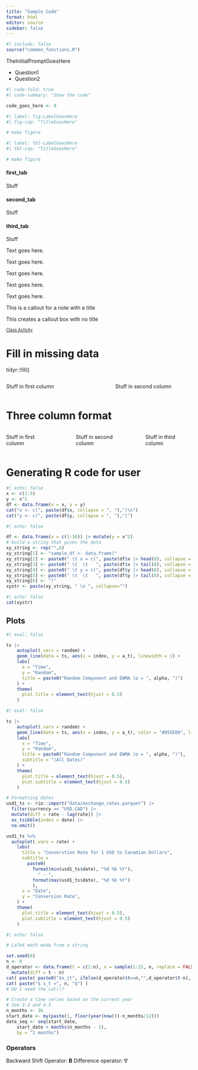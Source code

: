 ```yaml
---
title: "Sample Code"
format: html
editor: source
sidebar: false
---
```


```r
#| include: false
source("common_functions.R")
```





<!-- Check Your Understanding -->

::: {.callout-tip icon=false title="Check Your Understanding"}

TheInitialPromptGoesHere

-   Question1
-   Question2

:::



<!-- Folded code:  -->

```r
#| code-fold: true
#| code-summary: "Show the code"

code_goes_here <- 0
```



<!-- Tables -->
```r
#| label: fig-LabelGoesHere
#| fig-cap: "TitleGoesHere"

# make figure
```

<!-- Figures -->
```r
#| label: tbl-LabelGoesHere
#| tbl-cap: "TitleGoesHere"

# make figure
```


::: panel-tabset
#### first_tab

Stuff

#### second_tab

Stuff

#### third_tab

Stuff
:::




::: {.callout-note}
Text goes here.
:::

::: {.callout-warning}
Text goes here.
:::

::: {.callout-important}
Text goes here.
:::

::: {.callout-tip}
Text goes here.
:::

::: {.callout-caution}
Text goes here.
:::



::: {.callout-note icon=false title="TitleGoesHere"}
This is a callout for a note with a title
:::

::: {.callout-tip appearance="minimal"}
This creates a callout box with no title
:::






<!-- Solutions at the bottom of the page -->

<a href="javascript:showhide('Solutions')"
style="font-size:.8em;">Class Activity</a>

::: {#Solutions style="display:none;"}

Solutions to Class Activity

```r
#| echo: false
stuff <- "here"
```

:::




# Fill in missing data
 tidyr::fill()


 
 
 
 

<!-- Beginning of two columns -->
::: columns
::: {.column width="45%"}

Stuff in first column

:::

::: {.column width="10%"}
<!-- empty column to create gap -->
:::

::: {.column width="45%"}

Stuff in second column

:::
:::
<!-- End of two columns -->





# Three column format

::: columns
::: {.column width="30%"}

Stuff in first column

:::

::: {.column width="5%"}
<!-- empty column to create gap -->
:::

::: {.column width="30%"}

Stuff in second column

:::

::: {.column width="5%"}
<!-- empty column to create gap -->
:::

::: {.column width="30%"}

Stuff in third column

:::
:::







# Generating R code for user

```r
#| echo: false
x <- c(1:5)
y <- x^2
df <- data.frame(x = x, y = y)
cat("x <- c(", paste(df$x, collapse = ", "),")\n")
cat("y <- c(", paste(df$y, collapse = ", "),")")
```

```r
#| echo: false

df <- data.frame(x = c(1:16)) |> mutate(y = x^2)
# build a string that gives the data
xy_string <- rep("",6)
xy_string[1] <- "sample_df <- data.frame("
xy_string[2] <- paste0(" \t x = c(", paste(df$x |> head(8), collapse = ", "), ", ")
xy_string[3] <- paste0(" \t  \t   ", paste(df$x |> tail(8), collapse = ", "), ")," )
xy_string[4] <- paste0(" \t y = c(", paste(df$y |> head(8), collapse = ", "), ", ")
xy_string[5] <- paste0(" \t  \t   ", paste(df$y |> tail(8), collapse = ", "), ")" )
xy_string[6] <- ")"
xystr <- paste(xy_string, " \n ", collapse="")

#| echo: false
cat(xystr)
```



## Plots

```r
#| eval: false

ts |> 
    autoplot(.vars = random) +
    geom_line(data = ts, aes(x = index, y = a_t), linewidth = 1) +
    labs(
      x = "Time",
      y = "Random",
      title = paste0("Random Component and EWMA (α = ", alpha, ")")
    ) +
    theme(
      plot.title = element_text(hjust = 0.5)
    )
```

```r
#| eval: false

ts |> 
    autoplot(.vars = random) +
    geom_line(data = ts, aes(x = index, y = a_t), color = "#D55E00", linewidth = 1) +
    labs(
      x = "Time",
      y = "Random",
      title = paste0("Random Component and EWMA (α = ", alpha, ")"),
      subtitle = "(All Dates)"
    ) +
    theme(
      plot.title = element_text(hjust = 0.5),
      plot.subtitle = element_text(hjust = 0.5)
    )
```

<!-- Formatting dates -->
```r
# Formatting dates
usd1_ts <- rio::import("data/exchange_rates.parquet") |>
  filter(currency == "USD.CAD") |>
  mutate(diff = rate - lag(rate)) |>
  as_tsibble(index = date) |>
  na.omit()

usd1_ts %>% 
  autoplot(.vars = rate) + 
    labs(
      title = "Converstion Rate for 1 USD to Canadian Dollars",
      subtitle = 
        paste0(
          format(min(usd1_ts$date), "%d %b %Y"),
            " - ",
          format(max(usd1_ts$date), "%d %b %Y")
          ),
      x = "Date",
      y = "Conversion Rate",
    ) +
    theme(
      plot.title = element_text(hjust = 0.5),
      plot.subtitle = element_text(hjust = 0.5)
    )
```

```r
#| echo: false

# LaTeX math mode from a string

set.seed(6)
n <- 8
d_operator <- data.frame(t = c(1:n), x = sample(1:15, n, replace = FALSE)) |>
  mutate(diff = t - n)
cat( paste( paste0("$x_{t", ifelse(d_operator$t==n,"",d_operator$t-n), "} = ", d_operator$x, "$"), collapse = ",$~$ " ) ) 
cat( paste("$ x_t =", n, "$") )
# DO I need the cat()?
```


```r
# Create a time series based on the current year
# See 3-3 and 4-5
n_months <- 36
start_date <- my(paste(1, floor(year(now())-n_months/12)))
date_seq <- seq(start_date,
    start_date + months(n_months - 1),
    by = "1 months")
```

### Operators
Backward Shift Operator: $\mathbf{B}$
Difference operator: $\nabla$
